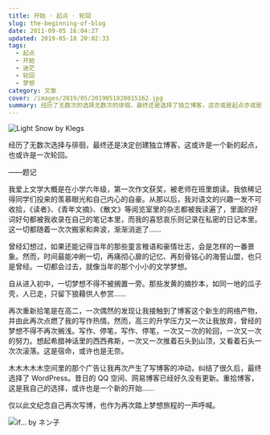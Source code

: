 ```yaml
---
title: 开始 · 起点 · 轮回
slug: the-beginning-of-blog
date: 2011-09-05 16:04:27
updated: 2019-05-18 20:02:33
tags:
  - 起点
  - 开始
  - 迷茫
  - 轮回
  - 梦想
category: 文章
cover: /images/2019/05/2019051820015162.jpg
summary: 经历了无数次的选择无数次的徘徊，最终还是选择了独立博客，这亦或是起点亦或是轮回。
---
```

![Light Snow by Klegs](/images/2019/05/2019051819515850.jpg)

<MusicPlayer netease={1899950648} />

经历了无数次选择与徘徊，最终还是决定创建独立博客，这或许是一个新的起点，也或许是一次轮回。

——题记

我爱上文学大概是在小学六年级，第一次作文获奖，被老师在班里朗读。我依稀记得同学们投来的羡慕眼光和自己内心的自豪。从那以后，我对语文的兴趣一发不可收拾，《读者》、《青年文摘》、《散文》等阅览室里的杂志都被我读遍了，里面的好词好句都被我收录在自己的笔记本里，而我的喜怒哀乐则记录在私密的日记本里。这一切都随着一次次搬家和奔波，渐渐消逝了……

曾经幻想过，如果还能记得当年的那些童言稚语和豪情壮志，会是怎样的一番景象。然而，时间最能冲刷一切，再痛彻心扉的记忆、再刻骨铭心的海誓山盟，也只是曾经。一切都会过去，就像当年的那个小小的文学梦想。

自从进入初中，一切梦想不得不被搁置一旁。那些发黄的摘抄本，如同一地的瓜子壳，人已走，只留下狼藉供人参赏……

再次重新拾笔是在高二，一次偶然的发现让我接触到了博客这个新生的网络产物，并由此再次点燃了我的写作热情。然而，高三的升学压力又一次让我放弃，曾经的梦想不得不再次搁浅。写作、停笔，写作、停笔，一次又一次的轮回，一次又一次的努力。想起希腊神话里的西西弗斯，一次又一次推着石头到山顶，又看着石头一次次滚落。这是宿命，或许也是无奈。

木木木木木空间里的那个广告让我再次产生了写博客的冲动，纠结了很久后，最终选择了 WordPress。昔日的 QQ 空间、网易博客已经好久没有更新。重拾博客，这是我自己的选择，或许也是一个新的开始……

仅以此文纪念自己再次写博，也作为再次踏上梦想旅程的一声呼喊。

![if... by ネン子](/images/2019/05/2019051819555579.jpg)
